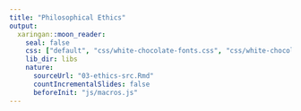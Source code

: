 ```yaml
---
title: "Philosophical Ethics"
output:
  xaringan::moon_reader:
    seal: false
    css: ["default", "css/white-chocolate-fonts.css", "css/white-chocolate.css"]
    lib_dir: libs
    nature:
      sourceUrl: "03-ethics-src.Rmd"
      countIncrementalSlides: false
      beforeInit: "js/macros.js" 
--- 
```

